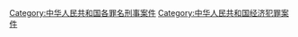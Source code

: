 [[Category:中华人民共和国各罪名刑事案件|Category:中华人民共和国各罪名刑事案件]]
[[Category:中华人民共和国经济犯罪案件|Category:中华人民共和国经济犯罪案件]]